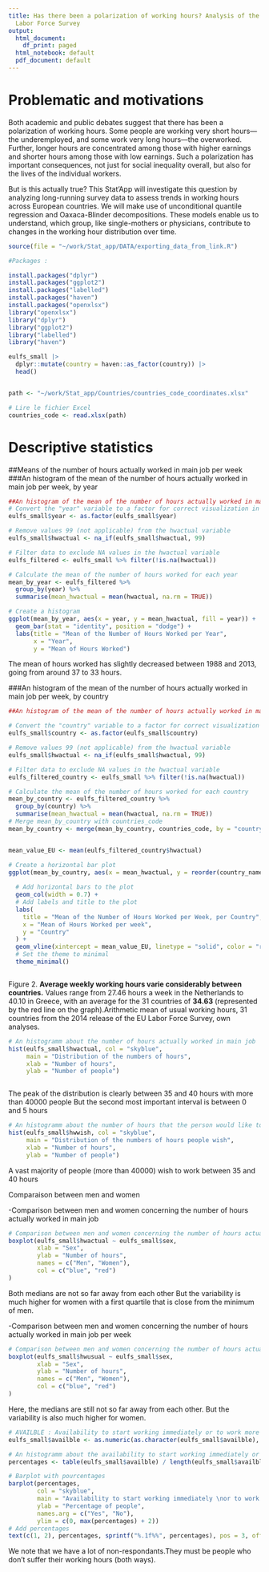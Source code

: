 ```yaml
---
title: Has there been a polarization of working hours? Analysis of the European Union
  Labor Force Survey
output:
  html_document:
    df_print: paged
  html_notebook: default
  pdf_document: default
---
```



# Problematic and motivations 

Both academic and public debates suggest that there has been a polarization of working hours. Some
people are working very short hours—the underemployed, and some work very long hours—the
overworked. Further, longer hours are concentrated among those with higher earnings and shorter
hours among those with low earnings. Such a polarization has important consequences, not just for
social inequality overall, but also for the lives of the individual workers.

But is this actually true? This Stat’App will investigate this question by analyzing long-running survey
data to assess trends in working hours across European countries. We will make use of unconditional
quantile regression and Oaxaca-Blinder decompositions. These models enable us to understand, which
group, like single-mothers or physicians, contribute to changes in the working hour distribution over
time.

```r
source(file = "~/work/Stat_app/DATA/exporting_data_from_link.R")
```


```r
#Packages :

install.packages("dplyr")
install.packages("ggplot2")
install.packages("labelled")
install.packages("haven")
install.packages("openxlsx")
library("openxlsx")
library("dplyr")
library("ggplot2")
library("labelled")
library("haven")


```

```r

eulfs_small |>
  dplyr::mutate(country = haven::as_factor(country)) |>
  head()


path <- "~/work/Stat_app/Countries/countries_code_coordinates.xlsx"

# Lire le fichier Excel
countries_code <- read.xlsx(path)
```
# Descriptive statistics
##Means of the number of hours actually worked in main job per week 
###An histogram of the mean of the number of hours actually worked in main job per week, by year

```r
##An histogram of the mean of the number of hours actually worked in main job by year 
# Convert the "year" variable to a factor for correct visualization in the histogram
eulfs_small$year <- as.factor(eulfs_small$year)

# Remove values 99 (not applicable) from the hwactual variable
eulfs_small$hwactual <- na_if(eulfs_small$hwactual, 99)

# Filter data to exclude NA values in the hwactual variable
eulfs_filtered <- eulfs_small %>% filter(!is.na(hwactual))

# Calculate the mean of the number of hours worked for each year
mean_by_year <- eulfs_filtered %>%
  group_by(year) %>%
  summarise(mean_hwactual = mean(hwactual, na.rm = TRUE))

# Create a histogram
ggplot(mean_by_year, aes(x = year, y = mean_hwactual, fill = year)) +
  geom_bar(stat = "identity", position = "dodge") +
  labs(title = "Mean of the Number of Hours Worked per Year",
       x = "Year",
       y = "Mean of Hours Worked")
```
The mean of hours worked has slightly decreased between 1988 and 2013, going from around 37 to 33 hours.



###An histogram of the mean of the number of hours actually worked in main job per week, by country  

```r

##An histogram of the mean of the number of hours actually worked in main job by country  

# Convert the "country" variable to a factor for correct visualization in the bar plot
eulfs_small$country <- as.factor(eulfs_small$country)

# Remove values 99 (not applicable) from the hwactual variable
eulfs_small$hwactual <- na_if(eulfs_small$hwactual, 99)

# Filter data to exclude NA values in the hwactual variable
eulfs_filtered_country <- eulfs_small %>% filter(!is.na(hwactual))

# Calculate the mean of the number of hours worked for each country
mean_by_country <- eulfs_filtered_country %>%
  group_by(country) %>%
  summarise(mean_hwactual = mean(hwactual, na.rm = TRUE))
# Merge mean_by_country with countries_code
mean_by_country <- merge(mean_by_country, countries_code, by = "country")


mean_value_EU <- mean(eulfs_filtered_country$hwactual)

# Create a horizontal bar plot
ggplot(mean_by_country, aes(x = mean_hwactual, y = reorder(country_name, -mean_hwactual))) +
  
  # Add horizontal bars to the plot
  geom_col(width = 0.7) +
  # Add labels and title to the plot
  labs(
    title = "Mean of the Number of Hours Worked per Week, per Country",
    x = "Mean of Hours Worked per week",
    y = "Country"
  ) +
  geom_vline(xintercept = mean_value_EU, linetype = "solid", color = "red") +
  # Set the theme to minimal
  theme_minimal()



```


Figure 2. **Average weekly working hours varie considerably between countries.** Values range from 27.46 hours a week in the Netherlands to 40.10 in Greece, with an average for the 31 countries of **34.63** (represented by the red line on the graph).Arithmetic mean of usual working hours, 31 countries from the 2014 release of the EU Labor Force Survey, own analyses.




```r
# An histogramm about the number of hours actually worked in main job
hist(eulfs_small$hwactual, col = "skyblue",
     main = "Distribution of the numbers of hours",
     xlab = "Number of hours",
     ylab = "Number of people")



```
The peak of the distribution is clearly between 35 and 40 hours with more than 40000 people
But the second most important interval is between 0 and 5 hours

```r
# An histogramm about the number of hours that the person would like to work in total in a week
hist(eulfs_small$hwwish, col = "skyblue",
     main = "Distribution of the numbers of hours people wish",
     xlab = "Number of hours",
     ylab = "Number of people")
```
A vast majority of people (more than 40000) wish to work between 35 and 40 hours



Comparaison between men and women

-Comparison between men and women concerning the number of hours actually worked in main job 

```r
# Comparison between men and women concerning the number of hours actually worked in main job
boxplot(eulfs_small$hwactual ~ eulfs_small$sex,
        xlab = "Sex",
        ylab = "Number of hours",
        names = c("Men", "Women"),
        col = c("blue", "red") 
)

```
Both medians are not so far away from each other
But the variability is much higher for women with a first quartile that is close from the minimum of men.


-Comparison between men and women concerning the number of hours actually worked in main job per week

```r
# Comparison between men and women concerning the number of hours actually worked in main job per week 
boxplot(eulfs_small$hwusual ~ eulfs_small$sex,
        xlab = "Sex",
        ylab = "Number of hours",
        names = c("Men", "Women"),
        col = c("blue", "red")  
)
```
Here, the medians are still not so far away from each other.
But the variability is also much higher for women.


```r
# AVAILBLE : Availability to start working immediately or to work more
eulfs_small$availble <- as.numeric(as.character(eulfs_small$availble), na.rm = TRUE)

# An histogramm about the availability to start working immediately or to work more
percentages <- table(eulfs_small$availble) / length(eulfs_small$availble) * 100

# Barplot with pourcentages
barplot(percentages, 
        col = "skyblue",
        main = "Availability to start working immediately \nor to work more (within two weeks)",
        ylab = "Percentage of people",
        names.arg = c("Yes", "No"),
        ylim = c(0, max(percentages) + 2))
# Add percentages
text(c(1, 2), percentages, sprintf("%.1f%%", percentages), pos = 3, offset = 0.5)
```
We note that we have a lot of non-respondants.They must be people who don't suffer their working hours (both ways).
